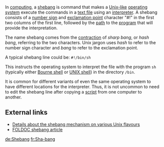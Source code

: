 In [[computing]], a [[shebang]] is command that makes a [[Unix-like]] [[operating system]] execute the commands in a [[text file]] using an [[interpreter (computer software)|interpreter]]. A shebang consists of a [[number sign]] and [[exclamation point]] character "#!" in the first two columns of the first line, followed by the [[Path (computing)|path]] to the [[computer program|program]] that will provide the interpretation. 

The name shebang comes from the [[contraction (Linguistics)|contraction]] of ''sharp bang'', or ''hash bang'', referring to the two characters. Unix jargon uses ''hash'' to refer to the number sign character and ''bang'' to refer to the exclamation point.

A typical shebang line could be: <code>#!/bin/sh</code>

This instructs the operating system to interpret the file with the program <code>sh</code> (typically either [[Bourne shell]] or [[UNIX shell]]) in the directory <code>/bin</code>.

It is common for different variants of even the same operating system to have different locations for the interpreter. Thus, it is not uncommon to need to edit the shebang line after copying a [[script (computer programming)|script]] from one computer to another.

==External links==
*[http://homepages.cwi.nl/~aeb/std/shebang/ Details about the shebang mechanism on various Unix flavours]
*[[FOLDOC:shebang|FOLDOC shebang article]]

[[de:Shebang]]
[[fr:Sha-bang]]